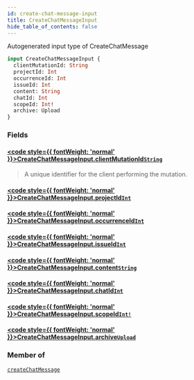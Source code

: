 ```yaml
---
id: create-chat-message-input
title: CreateChatMessageInput
hide_table_of_contents: false
---
```








Autogenerated input type of CreateChatMessage

```graphql
input CreateChatMessageInput {
  clientMutationId: String
  projectId: Int
  occurrenceId: Int
  issueId: Int
  content: String
  chatId: Int
  scopeId: Int!
  archive: Upload
}
```


### Fields

#### [<code style={{ fontWeight: 'normal' }}>CreateChatMessageInput.<b>clientMutationId</b></code>](#)<Bullet />[`String`](/api/graphql/documentation/scalars/string) <Badge class="secondary" text="scalar"/>
> A unique identifier for the client performing the mutation.
> 

#### [<code style={{ fontWeight: 'normal' }}>CreateChatMessageInput.<b>projectId</b></code>](#)<Bullet />[`Int`](/api/graphql/documentation/scalars/int) <Badge class="secondary" text="scalar"/>
> 
> 

#### [<code style={{ fontWeight: 'normal' }}>CreateChatMessageInput.<b>occurrenceId</b></code>](#)<Bullet />[`Int`](/api/graphql/documentation/scalars/int) <Badge class="secondary" text="scalar"/>
> 
> 

#### [<code style={{ fontWeight: 'normal' }}>CreateChatMessageInput.<b>issueId</b></code>](#)<Bullet />[`Int`](/api/graphql/documentation/scalars/int) <Badge class="secondary" text="scalar"/>
> 
> 

#### [<code style={{ fontWeight: 'normal' }}>CreateChatMessageInput.<b>content</b></code>](#)<Bullet />[`String`](/api/graphql/documentation/scalars/string) <Badge class="secondary" text="scalar"/>
> 
> 

#### [<code style={{ fontWeight: 'normal' }}>CreateChatMessageInput.<b>chatId</b></code>](#)<Bullet />[`Int`](/api/graphql/documentation/scalars/int) <Badge class="secondary" text="scalar"/>
> 
> 

#### [<code style={{ fontWeight: 'normal' }}>CreateChatMessageInput.<b>scopeId</b></code>](#)<Bullet />[`Int!`](/api/graphql/documentation/scalars/int) <Badge class="secondary" text="non-null"/> <Badge class="secondary" text="scalar"/>
> 
> 

#### [<code style={{ fontWeight: 'normal' }}>CreateChatMessageInput.<b>archive</b></code>](#)<Bullet />[`Upload`](/api/graphql/documentation/scalars/upload) <Badge class="secondary" text="scalar"/>
> 
> 



### Member of

[`createChatMessage`](/api/graphql/documentation/mutations/create-chat-message)  <Badge class="secondary" text="mutation"/>



